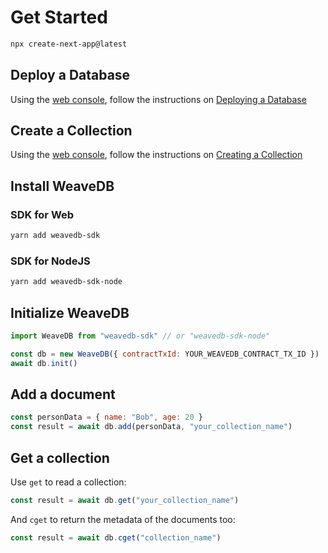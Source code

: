 # Get Started

```bash copy filename="Terminal"
npx create-next-app@latest
```

## Deploy a Database

Using the [web console](https://console.weavedb.dev/), follow the instructions on [Deploying a Database](/web-console/deploy-database)

## Create a Collection

Using the [web console](https://console.weavedb.dev/), follow the instructions on [Creating a Collection](/web-console/create-collection)

## Install WeaveDB

### SDK for Web

```bash copy
yarn add weavedb-sdk
```

### SDK for NodeJS

```bash copy
yarn add weavedb-sdk-node
```

## Initialize WeaveDB
```js copy
import WeaveDB from "weavedb-sdk" // or "weavedb-sdk-node"

const db = new WeaveDB({ contractTxId: YOUR_WEAVEDB_CONTRACT_TX_ID })
await db.init()
```

## Add a document

```js copy
const personData = { name: "Bob", age: 20 }
const result = await db.add(personData, "your_collection_name")
```

## Get a collection

Use `get` to read a collection:

```js copy
const result = await db.get("your_collection_name")
```

And `cget` to return the metadata of the documents too:

```js copy
const result = await db.cget("collection_name")
```